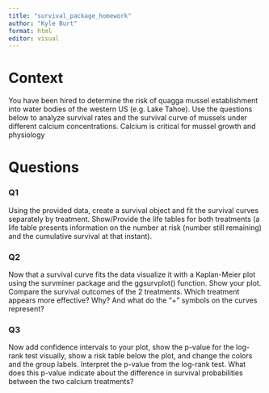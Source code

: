 ```yaml
---
title: "survival_package_homework"
author: "Kyle Burt"
format: html
editor: visual
---
```


# Context

You have been hired to determine the risk of quagga mussel establishment into water bodies of the western US (e.g. Lake Tahoe). Use the questions below to analyze survival rates and the survival curve of mussels under different calcium concentrations. Calcium is critical for mussel growth and physiology

# Questions

### Q1

Using the provided data, create a survival object and fit the survival curves separately by treatment. Show/Provide the life tables for both treatments (a life table presents information on the number at risk (number still remaining) and the cumulative survival at that instant).

### Q2

Now that a survival curve fits the data visualize it with a Kaplan-Meier plot using the survminer package and the ggsurvplot() function. Show your plot. Compare the survival outcomes of the 2 treatments. Which treatment appears more effective? Why? And what do the “+” symbols on the curves represent?

### Q3

Now add confidence intervals to your plot, show the p-value for the log-rank test visually, show a risk table below the plot, and change the colors and the group labels. Interpret the p-value from the log-rank test. What does this p-value indicate about the difference in survival probabilities between the two calcium treatments?
